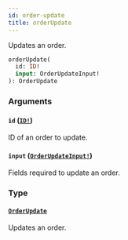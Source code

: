 ```yaml
---
id: order-update
title: orderUpdate
---
```


Updates an order.

```graphql
orderUpdate(
  id: ID!
  input: OrderUpdateInput!
): OrderUpdate

```

### Arguments

#### `id` ([`ID!`](/developer/api-reference/scalars/id.mdx))

ID of an order to update.

#### `input` ([`OrderUpdateInput!`](/developer/api-reference/inputs/order-update-input.mdx))

Fields required to update an order.

### Type

#### [`OrderUpdate`](/developer/api-reference/objects/order-update.mdx)

Updates an order.
